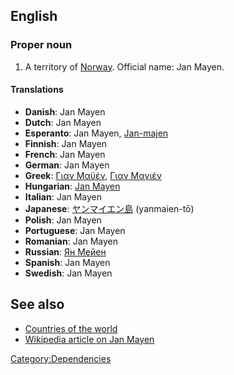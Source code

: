 ==English==
===Proper noun===

#A territory of [[Norway]].  Official name: Jan Mayen.

====Translations====
*'''Danish''': Jan Mayen
*'''Dutch''': Jan Mayen
*'''Esperanto''': Jan Mayen, [[Jan-majen]]
*'''Finnish''': Jan Mayen
*'''French''': Jan Mayen
*'''German''': Jan Mayen
*'''Greek''': [[Γιαν Μαϋέν]], [[Γιαν Μαγιέν]]
*'''Hungarian''': [[Jan Mayen]]
*'''Italian''': Jan Mayen
*'''Japanese''': [[ヤンマイエン島]] (yanmaien-tō)
*'''Polish''': Jan Mayen
*'''Portuguese''': Jan Mayen
*'''Romanian''': Jan Mayen
*'''Russian''': [[Ян Мейен]]
*'''Spanish''': Jan Mayen
*'''Swedish''': Jan Mayen

==See also==
*[[Countries of the world]]
*[[w:Jan_Mayen|Wikipedia article on Jan Mayen]]
[[Category:Dependencies]]